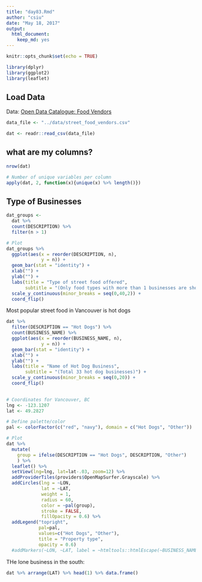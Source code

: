 ```yaml
---
title: "day83.Rmd"
author: "csiu"
date: "May 18, 2017"
output:
  html_document:
    keep_md: yes
---
```


```r
knitr::opts_chunk$set(echo = TRUE)
```

```r
library(dplyr)
library(ggplot2)
library(leaflet)
```

## Load Data

Data: [Open Data Catalogue: Food Vendors](http://data.vancouver.ca/datacatalogue/foodVendors.htm)

```r
data_file <- "../data/street_food_vendors.csv"

dat <- readr::read_csv(data_file)
```

## what are my columns?

```r
nrow(dat)

# Number of unique variables per column
apply(dat, 2, function(x){unique(x) %>% length()})
```

## Type of Businesses

```r
dat_groups <-
  dat %>%
  count(DESCRIPTION) %>%
  filter(n > 1)

# Plot
dat_groups %>%
  ggplot(aes(x = reorder(DESCRIPTION, n),
             y = n)) +
  geom_bar(stat = "identity") +
  xlab("") +
  ylab("") +
  labs(title = "Type of street food offered",
       subtitle = "(Only food types with more than 1 businesses are shown)") +
  scale_y_continuous(minor_breaks = seq(0,40,2)) +
  coord_flip()
```

Most popular street food in Vancouver is hot dogs

```r
dat %>%
  filter(DESCRIPTION == "Hot Dogs") %>%
  count(BUSINESS_NAME) %>% 
  ggplot(aes(x = reorder(BUSINESS_NAME, n),
             y = n)) +
  geom_bar(stat = "identity") +
  xlab("") +
  ylab("") +
  labs(title = "Name of Hot Dog Business",
       subtitle = "(Total 33 hot dog businesses)") +
  scale_y_continuous(minor_breaks = seq(0,20)) +
  coord_flip()
  
```

```r
# Coordinates for Vancouver, BC
lng <- -123.1207
lat <- 49.2827

# Define palette/color
pal <- colorFactor(c("red", "navy"), domain = c("Hot Dogs", "Other"))

# Plot
dat %>%
  mutate(
    group = ifelse(DESCRIPTION == "Hot Dogs", DESCRIPTION, "Other")
    ) %>%
  leaflet() %>%
  setView(lng=lng, lat=lat-.03, zoom=12) %>%
  addProviderTiles(providers$OpenMapSurfer.Grayscale) %>%
  addCircles(lng = ~LON,
             lat = ~LAT,
             weight = 1,
             radius = 60,
             color = ~pal(group),
             stroke = FALSE,
             fillOpacity = 0.6) %>%
  addLegend("topright",
            pal=pal,
            values=c("Hot Dogs", "Other"),
            title = "Property type",
            opacity = 0.6)
  #addMarkers(~LON, ~LAT, label = ~htmltools::htmlEscape(~BUSINESS_NAME))
```

THe lone business in the south:

```r
dat %>% arrange(LAT) %>% head(1) %>% data.frame()
```
